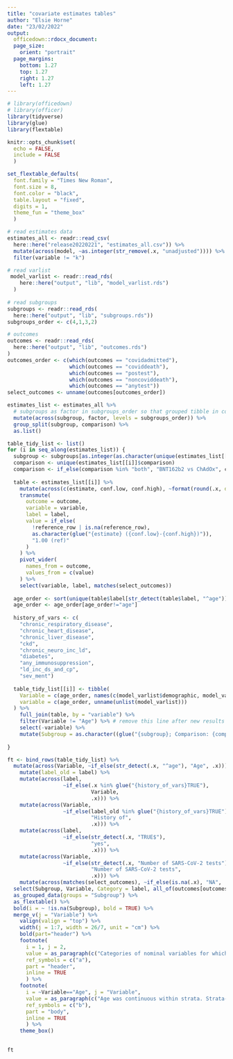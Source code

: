 ```yaml
---
title: "covariate estimates tables"
author: "Elsie Horne"
date: "23/02/2022"
output: 
  officedown::rdocx_document:
  page_size:
    orient: "portrait"
  page_margins:
    bottom: 1.27
    top: 1.27
    right: 1.27
    left: 1.27
---
```


```r
# library(officedown)
# library(officer)
library(tidyverse)
library(glue)
library(flextable)
```

```r
knitr::opts_chunk$set(
  echo = FALSE,
  include = FALSE
  )
```


```r
set_flextable_defaults(
  font.family = "Times New Roman",
  font.size = 8,
  font.color = "black",
  table.layout = "fixed",
  digits = 1,
  theme_fun = "theme_box"
  )
```

```r
# read estimates data
estimates_all <- readr::read_csv(
  here::here("release20220221", "estimates_all.csv")) %>%
  mutate(across(model, ~as.integer(str_remove(.x, "unadjusted")))) %>%
  filter(variable != "k")

# read varlist
 model_varlist <- readr::read_rds(
    here::here("output", "lib", "model_varlist.rds")
  )
 
# read subgroups
subgroups <- readr::read_rds(
  here::here("output", "lib", "subgroups.rds"))
subgroups_order <- c(4,1,3,2)

# outcomes 
outcomes <- readr::read_rds(
  here::here("output", "lib", "outcomes.rds")
)
outcomes_order <- c(which(outcomes == "covidadmitted"),
                    which(outcomes == "coviddeath"),
                    which(outcomes == "postest"),
                    which(outcomes == "noncoviddeath"),
                    which(outcomes == "anytest"))
select_outcomes <- unname(outcomes[outcomes_order])
```

```r
estimates_list <- estimates_all %>%
  # subgroups as factor in subgroups_order so that grouped tibble in correct order
  mutate(across(subgroup, factor, levels = subgroups_order)) %>%
  group_split(subgroup, comparison) %>%
  as.list()
```

```r
table_tidy_list <- list()
for (i in seq_along(estimates_list)) {
  subgroup <- subgroups[as.integer(as.character(unique(estimates_list[[i]]$subgroup)))]
  comparison <- unique(estimates_list[[i]]$comparison)
  comparison <- if_else(comparison %in% "both", "BNT162b2 vs ChAdOx", comparison)
  
  table <- estimates_list[[i]] %>%
    mutate(across(c(estimate, conf.low, conf.high), ~format(round(.x, digits=2), nsmall=2))) %>%
    transmute(
      outcome = outcome,
      variable = variable,
      label = label,
      value = if_else(
        !reference_row | is.na(reference_row),
        as.character(glue("{estimate} ({conf.low}-{conf.high})")),
        "1.00 (ref)"
      )
    ) %>%
    pivot_wider(
      names_from = outcome,
      values_from = c(value)
    ) %>%
    select(variable, label, matches(select_outcomes)) 
  
  age_order <- sort(unique(table$label[str_detect(table$label, "^age")]))
  age_order <- age_order[age_order!="age"]
  
  history_of_vars <- c(
    "chronic_respiratory_disease",
    "chronic_heart_disease", 
    "chronic_liver_disease", 
    "ckd", 
    "chronic_neuro_inc_ld",
    "diabetes",
    "any_immunosuppression", 
    "ld_inc_ds_and_cp", 
    "sev_ment")
  
  table_tidy_list[[i]] <- tibble(
    Variable = c(age_order, names(c(model_varlist$demographic, model_varlist$clinical))),
    variable = c(age_order, unname(unlist(model_varlist)))
  ) %>%
    full_join(table, by = "variable") %>%
    filter(Variable != "Age") %>% # remove this line after new results released
    select(-variable) %>%
    mutate(Subgroup = as.character((glue("{subgroup}; Comparison: {comparison}")))) 
    
}
```

```r
ft <- bind_rows(table_tidy_list) %>%
  mutate(across(Variable, ~if_else(str_detect(.x, "^age"), "Age", .x))) %>%
    mutate(label_old = label) %>%
    mutate(across(label, 
                  ~if_else(.x %in% glue("{history_of_vars}TRUE"),
                           Variable,
                           .x))) %>%
    mutate(across(Variable, 
                  ~if_else(label_old %in% glue("{history_of_vars}TRUE"),
                           "History of",
                           .x))) %>%
    mutate(across(label, 
                  ~if_else(str_detect(.x, "TRUE$"),
                           "yes",
                           .x))) %>%
    mutate(across(Variable, 
                  ~if_else(str_detect(.x, "Number of SARS-CoV-2 tests"),
                           "Number of SARS-CoV-2 tests",
                           .x))) %>%
    mutate(across(matches(select_outcomes), ~if_else(is.na(.x), "NA", .x))) %>%
  select(Subgroup, Variable, Category = label, all_of(outcomes[outcomes_order])) %>%
  as_grouped_data(groups = "Subgroup") %>%
  as_flextable() %>%
  bold(i = ~ !is.na(Subgroup), bold = TRUE) %>%
  merge_v(j = "Variable") %>% 
    valign(valign = "top") %>% 
    width(j = 1:7, width = 26/7, unit = "cm") %>%
    bold(part="header") %>%
    footnote(
      i = 1, j = 2,
      value = as_paragraph(c("Categories of nominal variables for which there were < 3 events for each level of the exposure were merged.")),
      ref_symbols = c("a"),
      part = "header", 
      inline = TRUE
      ) %>%
    footnote(
      i = ~Variable=="Age", j = "Variable",
      value = as_paragraph(c("Age was continuous within strata. Strata-sepcific age variables were created. If the age range in the strata was < 5 years, only linear age terms were included, otherwise quadratic terms were included.")),
      ref_symbols = c("b"),
      part = "body", 
      inline = TRUE
      ) %>%
    theme_box() 
  
```


<!---BLOCK_LANDSCAPE_START--->

```r
ft
```

<!---BLOCK_LANDSCAPE_STOP--->




